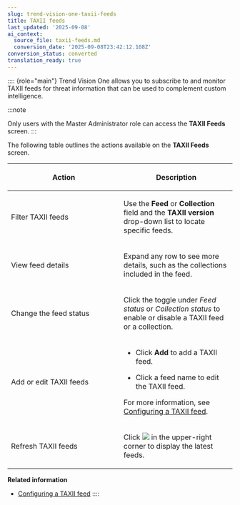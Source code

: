 ```yaml
---
slug: trend-vision-one-taxii-feeds
title: TAXII feeds
last_updated: '2025-09-08'
ai_context:
  source_file: taxii-feeds.md
  conversion_date: '2025-09-08T23:42:12.108Z'
conversion_status: converted
translation_ready: true
---
```


:::: {role="main"}
Trend Vision One allows you to subscribe to and monitor TAXII feeds for threat information that can be used to complement custom intelligence.

:::note

Only users with the Master Administrator role can access the **TAXII Feeds** screen.
:::

The following table outlines the actions available on the **TAXII Feeds** screen.

<table>
<colgroup>
<col style="width: 50%" />
<col style="width: 50%" />
</colgroup>
<thead>
<tr>
<th><p>Action</p></th>
<th><p>Description</p></th>
</tr>
</thead>
<tbody>
<tr>
<td><p>Filter TAXII feeds</p></td>
<td><p>Use the <strong>Feed</strong> or <strong>Collection</strong> field and the <strong>TAXII version</strong> drop-down list to locate specific feeds.</p></td>
</tr>
<tr>
<td><p>View feed details</p></td>
<td><p>Expand any row to see more details, such as the collections included in the feed.</p></td>
</tr>
<tr>
<td><p>Change the feed status</p></td>
<td><p>Click the toggle under <em>Feed status</em> or <em>Collection status</em> to enable or disable a TAXII feed or a collection.</p></td>
</tr>
<tr>
<td><p>Add or edit TAXII feeds</p></td>
<td><ul>
<li><p>Click <strong>Add</strong> to add a TAXII feed.</p></li>
<li><p>Click a feed name to edit the TAXII feed.</p></li>
</ul>
<p>For more information, see <a href="trend-vision-one-configuring-taxii-feed">Configuring a TAXII feed</a>.</p></td>
</tr>
<tr>
<td><p>Refresh TAXII feeds</p></td>
<td><p>Click <img src="./images/Refresh_icon_TI=GUID-8673A32A-9991-4025-8937-34633E90D9E1=1=en-us=Low.webp" /> in the upper-right corner to display the latest feeds.</p></td>
</tr>
</tbody>
</table>

**Related information**

- [Configuring a TAXII feed](configuring-taxii-feed.md "You can add or edit a TAXII feed that you want to subscribe to.")
::::
